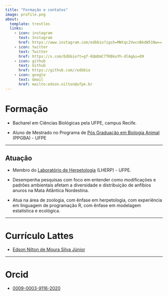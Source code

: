 ---
title: "Formação e contatos"
image: profile.png
about:
  template: trestles
  links:
    - icon: instagram
      text: Instagram
      href: https://www.instagram.com/edbbio?igsh=MWtqc2VwcnBkdW51Nw==
    - icon: twitter
      text: Twitter
      href: https://x.com/Edbbio?t=gf-6QmDmC7TKBkuYh-dlAg&s=09
    - icon: github
      text: Github
      href: https://github.com//edbbio
    - icon: google
      text: Gmail
      href: mailto:edson.nilton@ufpe.br
---

# **Formação**

* Bacharel em Ciências Biológicas pela UFPE, campus Recife.

* Aluno de Mestrado no Programa de [Pós Graduação em Biologia Animal](https://www.ufpe.br/ppgba) (PPGBA) - UFPE

---------------------

## **Atuação**

* Membro do [Laboratório de Herpetologia](https://sites.ufpe.br/herpetologia/) (LHERP) - UFPE. 

* Desempenha pesquisas com foco em entender como modificações e padrões ambientais afetam a diversidade e distribuição de anfíbios anuros na Mata Atlântica Nordestina. 

* Atua na área de zoologia, com ênfase em herpetologia, com experiência em linguagem de programação R, com ênfase em modelagem estatística e ecológica.

---------------------

# **Currículo Lattes**

* [Edson Nilton de Moura Silva Júnior](http://lattes.cnpq.br/7652604604482680)

---------------------

# **Orcid**

* [0009-0003-9116-2020](https://orcid.org/0009-0003-9116-2020)
